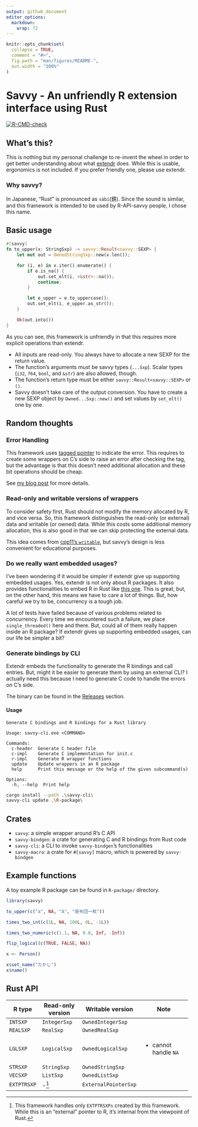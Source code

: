 ```yaml
---
output: github_document
editor_options: 
  markdown: 
    wrap: 72
---
```


<!-- README.md is generated from README.Rmd. Please edit that file -->

```r
knitr::opts_chunk$set(
  collapse = TRUE,
  comment = "#>",
  fig.path = "man/figures/README-",
  out.width = "100%"
)
```

# Savvy - An unfriendly R extension interface using Rust

<!-- badges: start -->

[![R-CMD-check](https://github.com/yutannihilation/savvy/actions/workflows/R-CMD-check.yaml/badge.svg)](https://github.com/yutannihilation/savvy/actions/workflows/R-CMD-check.yaml)

<!-- badges: end -->

## What's this?

This is nothing but my personal challenge to re-invent the wheel in order to get
better understanding about what [extendr](https://extendr.github.io/) does. While
this is usable, ergonomics is not included. If you prefer friendly one, please
use extendr.

### Why savvy?

In Japanese, "Rust" is pronounced as `sàbí`(錆). Since the sound is similar, and
this framework is intended to be used by R-API-savvy people, I chose this name.

## Basic usage

```rust
#[savvy]
fn to_upper(x: StringSxp) -> savvy::Result<savvy::SEXP> {
    let mut out = OwnedStringSxp::new(x.len());

    for (i, e) in x.iter().enumerate() {
        if e.is_na() {
            out.set_elt(i, <&str>::na());
            continue;
        }

        let e_upper = e.to_uppercase();
        out.set_elt(i, e_upper.as_str());
    }

    Ok(out.into())
}
```

As you can see, this framework is unfriendly in that this requires more explicit
operations than extendr.

* All inputs are read-only. You always have to allocate a new SEXP for the return value.
* The function's arguments must be savvy types (`...Sxp`). Scalar types (`i32`,
  `f64`, `bool`, and `&str`) are also allowed, though.
* The function's return type must be either `savvy::Result<savvy::SEXP>` or `()`.
* Savvy doesn't take care of the output conversion. You have to create a new
  SEXP object by `Owned...Sxp::new()` and set values by `set_elt()` one by one.

## Random thoughts

### Error Handling

This framework uses [tagged
pointer]( "https://en.wikipedia.org/wiki/Tagged_pointer") to indicate
the error. This requires to create some wrappers on C's side to raise an
error after checking the tag, but the advantage is that this doesn't
need additional allocation and these bit operations should be cheap.

See [my blog
post](https://yutani.rbind.io/post/dont-panic-we-can-unwind/) for more
details.

### Read-only and writable versions of wrappers

To consider safety first, Rust should not modify the memory allocated by
R, and vice versa. So, this framework distinguishes the read-only (or
external) data and writable (or owned) data. While this costs some
additional memory allocation, this is also good in that we can skip
protecting the external data.

This idea comes from [cpp11's
`writable`](https://cpp11.r-lib.org/articles/motivations.html#copy-on-write-semantics),
but savvy's design is less convenient for educational purposes.

### Do we really want embedded usages?

I've been wondering if it would be simpler if extendr give up supporting
embedded usages. Yes, extendr is not only about R packages. It also
provides functionalities to embed R in Rust like [this
one](https://github.com/yutannihilation/extendr-tide-api-server-example).
This is great, but, on the other hand, this means we have to care a lot
of things. But, how careful we try to be, concurrency is a tough job.

A lot of tests have failed because of various problems related to
concurrency. Every time we encountered such a failure, we place
`single_threaded()` here and there. But, could all of them really happen
inside an R package? If extendr gives up supporting embedded usages, can
our life be simpler a bit?

### Generate bindings by CLI

Extendr embeds the functionality to generate the R bindings and call
entries. But, might it be easier to generate them by using an external
CLI? I actually need this because I need to generate C code to handle
the errors on C's side.

The binary can be found in the [Releases](https://github.com/yutannihilation/savvy/releases) section.

#### Usage

``` console
Generate C bindings and R bindings for a Rust library

Usage: savvy-cli.exe <COMMAND>

Commands:
  c-header  Generate C header file
  c-impl    Generate C implementation for init.c
  r-impl    Generate R wrapper functions
  update    Update wrappers in an R package
  help      Print this message or the help of the given subcommand(s)

Options:
  -h, --help  Print help
```

``` sh
cargo install --path .\savvy-cli\
savvy-cli update .\R-package\
```

## Crates

-   `savvy`: a simple wrapper around R's C API
-   `savvy-bindgen`: a crate for generating C and R bindings from
    Rust code
-   `savvy-cli`: a CLI to invoke `savvy-bindgen`'s functionalities
-   `savvy-macro`: a crate for `#[savvy]` macro, which is
    powered by `savvy-bindgen`

## Example functions

A toy example R package can be found in `R-package/` directory.

```r
library(savvy)

to_upper(c("a", NA, "A", "座布団一枚"))

times_two_int(c(1L, NA, 100L, 0L, -1L))

times_two_numeric(c(1.1, NA, 0.0, Inf, -Inf))

flip_logical(c(TRUE, FALSE, NA))

x <- Person()

x$set_name("たかし")
x$name()
```

## Rust API

+-------------+-------------------+----------------------+-------------------------+
| R type      | Read-only version | Writable version     | Note                    |
+=============+===================+======================+=========================+
| `INTSXP`    | `IntegerSxp`      | `OwnedIntegerSxp`    |                         |
+-------------+-------------------+----------------------+-------------------------+
| `REALSXP`   | `RealSxp`         | `OwnedRealSxp`       |                         |
+-------------+-------------------+----------------------+-------------------------+
| `LGLSXP`    | `LogicalSxp`      | `OwnedLogicalSxp`    | -   cannot handle `NA`  |
+-------------+-------------------+----------------------+-------------------------+
| `STRSXP`    | `StringSxp`       | `OwnedStringSxp`     |                         |
+-------------+-------------------+----------------------+-------------------------+
| `VECSXP`    | `ListSxp`         | `OwnedListSxp`       |                         |
+-------------+-------------------+----------------------+-------------------------+
| `EXTPTRSXP` | \-[^1]            | `ExternalPointerSxp` |                         |
+-------------+-------------------+----------------------+-------------------------+

[^1]: This framework handles only `EXTPTRSXPs` created by this
    framework. While this is an "external" pointer to R, it's internal
    from the viewpoint of Rust.

